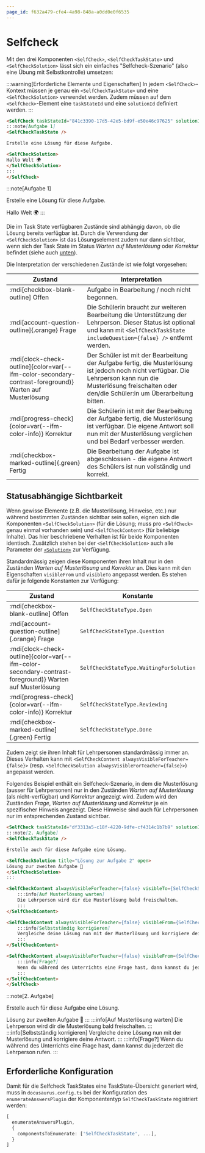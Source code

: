 ```yaml
---
page_id: f632a479-cfe4-4a98-848a-a0dd0e0f6535
---
```



# Selfcheck

Mit den drei Komponenten `<SelfCheck>`, `<SelfCheckTaskState>` und `<SelfCheckSolution>` lässt sich ein einfaches "Selfcheck-Szenario" (also eine Übung mit Selbstkontrolle) umsetzen:

:::warning[Erforderliche Elemente und Eigenschaften] In jedem `<SelfCheck>`-Kontext müssen je genau ein `<SelfCheckTaskState>` und eine `<SelfCheckSolution>` verwendet werden. Zudem müssen auf dem `<SelfCheck>`-Element eine `taskStateId` und eine `solutionId` definiert werden. :::

```md
<SelfCheck taskStateId="841c3390-17d5-42e5-bd9f-e50e46c97625" solutionId="71ed3d23-19d4-4575-9117-9cac09749223">
:::note[Aufgabe 1]
<SelfCheckTaskState />

Erstelle eine Lösung für diese Aufgabe.

<SelfCheckSolution>
Hallo Welt 🌍
</SelfCheckSolution>
:::
</SelfCheck>
```

<BrowserWindow>
<SelfCheck taskStateId="841c3390-17d5-42e5-bd9f-e50e46c97625" solutionId="71ed3d23-19d4-4575-9117-9cac09749223">
:::note[Aufgabe 1]
<SelfCheckTaskState />

Erstelle eine Lösung für diese Aufgabe.

<SelfCheckSolution>
Hallo Welt 🌍
</SelfCheckSolution>
:::
</SelfCheck>
</BrowserWindow>

Die im Task State verfügbaren Zustände sind abhängig davon, ob die Lösung bereits verfügbar ist. Durch die Verwendung der `<SelfCheckSolution>` ist das Lösungselement zudem nur dann sichtbar, wenn sich der Task State im Status _Warten auf Musterlösung_ oder _Korrektur_ befindet (siehe auch [unten](#statusabhängige-sichtbarkeit)).

Die Interpretation der verschiedenen Zustände ist wie folgt vorgesehen:

| Zustand | Interpretation |
| --- | --- |
| :mdi[checkbox-blank-outline] Offen | Aufgabe in Bearbeitung / noch nicht begonnen. |
| :mdi[account-question-outline]{.orange} Frage | Die Schülerin braucht zur weiteren Bearbeitung die Unterstützung der Lehrperson. Dieser Status ist optional und kann mit `<SelfCheckTaskState includeQuestion={false} />` entfernt werden. |
| :mdi[clock-check-outline]{color=var(--ifm-color-secondary-contrast-foreground)} Warten auf Musterlösung | Der Schüler ist mit der Bearbeitung der Aufgabe fertig, die Musterlösung ist jedoch noch nicht verfügbar. Die Lehrperson kann nun die Musterlösung freischalten oder den/die Schüler:in um Überarbeitung bitten. |
| :mdi[progress-check]{color=var(--ifm-color-info)} Korrektur | Die Schülerin ist mit der Bearbeitung der Aufgabe fertig, die Musterlösung ist verfügbar. Die eigene Antwort soll nun mit der Musterlösung verglichen und bei Bedarf verbesser werden. |
| :mdi[checkbox-marked-outline]{.green} Fertig | Die Bearbeitung der Aufgabe ist abgeschlossen - die eigene Antwort des Schülers ist nun vollständig und korrekt. |

## Statusabhängige Sichtbarkeit

Wenn gewisse Elemente (z.B. die Musterlösung, Hinweise, etc.) nur während bestimmten Zuständen sichtbar sein sollen, eignen sich die Komponenten `<SelfCheckSolution>` (für die Lösung; muss pro `<SelfCheck>` genau einmal vorhanden sein) und `<SelfCheckContent>` (für beliebige Inhalte). Das hier beschriebene Verhalten ist für beide Komponenten identisch. Zusätzlich stehen bei der `<SelfCheckSolution>` auch alle Parameter der [`<Solution>`](../solutions/index.mdx) zur Verfügung.

Standardmässig zeigen diese Komponenten ihren Inhalt nur in den Zuständen _Warten auf Musterlösung_ und _Korrektur_ an. Dies kann mit den Eigenschaften `visibleFrom` und `visibleTo` angepasst werden. Es stehen dafür je folgende Konstanten zur Verfügung:

| Zustand | Konstante |
| --- | --- |
| :mdi[checkbox-blank-outline] Offen | `SelfCheckStateType.Open` |
| :mdi[account-question-outline]{.orange} Frage | `SelfCheckStateType.Question` |
| :mdi[clock-check-outline]{color=var(--ifm-color-secondary-contrast-foreground)} Warten auf Musterlösung | `SelfCheckStateType.WaitingForSolution` |
| :mdi[progress-check]{color=var(--ifm-color-info)} Korrektur | `SelfCheckStateType.Reviewing` |
| :mdi[checkbox-marked-outline]{.green} Fertig | `SelfCheckStateType.Done` |

Zudem zeigt sie ihren Inhalt für Lehrpersonen standardmässig immer an. Dieses Verhalten kann mit `<SelfCheckContent alwaysVisibleForTeacher={false}>` (resp. `<SelfCheckSolution alwaysVisibleForTeacher={false}>`) angepasst werden.

Folgendes Beispiel enthält ein Selfcheck-Szenario, in dem die Musterlösung (ausser für Lehrpersonen) nur in den Zuständen _Warten auf Musterlösung_ (als nicht-verfügbar) und _Korrektur_ angezeigt wird. Zudem wird den Zuständen _Frage_, _Warten auf Musterlösung_ und _Korrektur_ je ein spezifischer Hinweis angezeigt. Diese Hinweise sind auch für Lehrpersonen nur im entsprechenden Zustand sichtbar.

```md
<SelfCheck taskStateId="df3313a5-c18f-4220-9dfe-cf4314c1b7b9" solutionId="e92b6f49-396e-48bc-8a6c-4ca94947210d">
:::note[2. Aufgabe]
<SelfCheckTaskState />

Erstelle auch für diese Aufgabe eine Lösung.

<SelfCheckSolution title="Lösung zur Aufgabe 2" open>
Lösung zur zweiten Aufgabe 🥳
</SelfCheckSolution>
:::

<SelfCheckContent alwaysVisibleForTeacher={false} visibleTo={SelfCheckStateType.WaitingForSolution}>
    :::info[Auf Musterlösung warten]
    Die Lehrperson wird dir die Musterlösung bald freischalten.
    :::
</SelfCheckContent>

<SelfCheckContent alwaysVisibleForTeacher={false} visibleFrom={SelfCheckStateType.Reviewing}>
    :::info[Selbstständig korrigieren]
    Vergleiche deine Lösung nun mit der Musterlösung und korrigiere deine Antwort.
    :::
</SelfCheckContent>

<SelfCheckContent alwaysVisibleForTeacher={false} visibleFrom={SelfCheckStateType.Question} visibleTo={SelfCheckStateType.Question}>
    :::info[Frage?]
    Wenn du während des Unterrichts eine Frage hast, dann kannst du jederzeit die Lehrperson rufen.
    :::
</SelfCheckContent>
</SelfCheck>
```

<BrowserWindow>
<SelfCheck taskStateId="df3313a5-c18f-4220-9dfe-cf4314c1b7b9" solutionId="e92b6f49-396e-48bc-8a6c-4ca94947210d">
:::note[2. Aufgabe]
<SelfCheckTaskState />

Erstelle auch für diese Aufgabe eine Lösung.

<SelfCheckSolution title="Lösung zur Aufgabe 2" open>
    Lösung zur zweiten Aufgabe 🥳
</SelfCheckSolution>
:::

<SelfCheckContent alwaysVisibleForTeacher={false} visibleTo={SelfCheckStateType.WaitingForSolution}>
    :::info[Auf Musterlösung warten] Die Lehrperson wird dir die Musterlösung bald freischalten. :::
</SelfCheckContent>

<SelfCheckContent alwaysVisibleForTeacher={false} visibleFrom={SelfCheckStateType.Reviewing}>
    :::info[Selbstständig korrigieren] Vergleiche deine Lösung nun mit der Musterlösung und korrigiere deine
    Antwort. :::
</SelfCheckContent>

<SelfCheckContent alwaysVisibleForTeacher={false} visibleFrom={SelfCheckStateType.Question} visibleTo={SelfCheckStateType.Question}>
    :::info[Frage?]
    Wenn du während des Unterrichts eine Frage hast, dann kannst du jederzeit die Lehrperson rufen.
    :::
</SelfCheckContent>
</SelfCheck>
</BrowserWindow>

## Erforderliche Konfiguration

Damit für die Selfcheck TaskStates eine TaskState-Übersicht generiert wird, muss in `docusaurus.config.ts` bei der Konfiguration des `enumerateAnswersPlugin` der Komponententyp `SelfCheckTaskState` registriert werden:

```ts title="docusaurus.config.ts" {4}
[
  enumerateAnswersPlugin,
  {
    componentsToEnumerate: ['SelfCheckTaskState', ...],
  }
]
```
